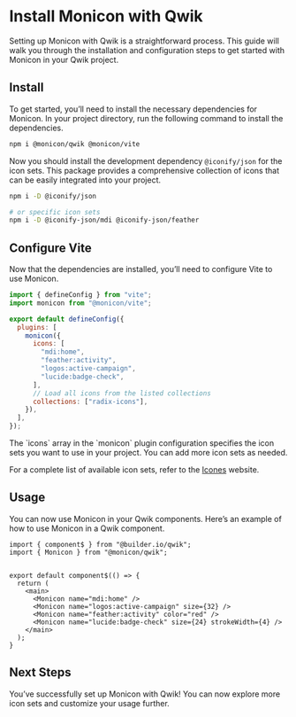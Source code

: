 
# Install Monicon with Qwik

Setting up Monicon with Qwik is a straightforward process. This guide will walk you through the installation and configuration steps to get started with Monicon in your Qwik project.

<Steps>

## Install

To get started, you’ll need to install the necessary dependencies for Monicon. In your project directory, run the following command to install the dependencies.

```sh npm2yarn
npm i @monicon/qwik @monicon/vite
```

Now you should install the development dependency `@iconify/json` for the icon sets. This package provides a comprehensive collection of icons that can be easily integrated into your project.

```sh npm2yarn
npm i -D @iconify/json

# or specific icon sets
npm i -D @iconify-json/mdi @iconify-json/feather
```

## Configure Vite

Now that the dependencies are installed, you’ll need to configure Vite to use Monicon.

```js filename="vite.config.ts"
import { defineConfig } from "vite";
import monicon from "@monicon/vite";

export default defineConfig({
  plugins: [
    monicon({
      icons: [
        "mdi:home",
        "feather:activity",
        "logos:active-campaign",
        "lucide:badge-check",
      ],
      // Load all icons from the listed collections
      collections: ["radix-icons"],
    }),
  ],
});
```

<Callout>
The `icons` array in the `monicon` plugin configuration specifies the icon sets you want to use in your project. You can add more icon sets as needed.

For a complete list of available icon sets, refer to the [Icones](https://icones.js.org/) website.

</Callout>

## Usage

You can now use Monicon in your Qwik components. Here’s an example of how to use Monicon in a Qwik component.

```tsx filename="src/routes/index.tsx"
import { component$ } from "@builder.io/qwik";
import { Monicon } from "@monicon/qwik";


export default component$(() => {
  return (
    <main>
      <Monicon name="mdi:home" />
      <Monicon name="logos:active-campaign" size={32} />
      <Monicon name="feather:activity" color="red" />
      <Monicon name="lucide:badge-check" size={24} strokeWidth={4} />
    </main>
  );
}
```

## Next Steps

You’ve successfully set up Monicon with Qwik! You can now explore more icon sets and customize your usage further.

</Steps>
